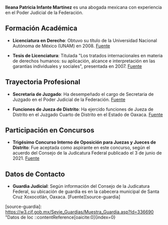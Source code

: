 **Ileana Patricia Infante Martínez** es una abogada mexicana con experiencia en el Poder Judicial de la Federación.

## Formación Académica

- **Licenciatura en Derecho**: Obtuvo su título de la Universidad Nacional Autónoma de México (UNAM) en 2008. [Fuente][source-buholegal]

- **Tesis de Licenciatura**: Titulada "Los tratados internacionales en materia de derechos humanos: su aplicación, alcance e interpretación en las garantías individuales y sociales", presentada en 2007. [Fuente][source-unam]

## Trayectoria Profesional

- **Secretaria de Juzgado**: Ha desempeñado el cargo de Secretaria de Juzgado en el Poder Judicial de la Federación. [Fuente][source-cjf]

- **Funciones de Jueza de Distrito**: Ha ejercido funciones de Jueza de Distrito en el Juzgado Cuarto de Distrito en el Estado de Oaxaca. [Fuente][source-pjf]

## Participación en Concursos

- **Trigésimo Concurso Interno de Oposición para Juezas y Jueces de Distrito**: Fue aceptada como aspirante en este concurso, según el acuerdo del Consejo de la Judicatura Federal publicado el 3 de junio de 2021. [Fuente][source-dof]

## Datos de Contacto

- **Guardia Judicial**: Según información del Consejo de la Judicatura Federal, su ubicación de guardia es en la cabecera municipal de Santa Cruz Xoxocotlán, Oaxaca. [Fuente][source-guardia]

[source-buholegal]: https://www.buholegal.com/5373267/ "Cédula Profesional en BuhoLegal"
[source-unam]: https://repositorio.unam.mx/contenidos/ficha/los-tratados-internacionales-en-materia-de-derechos-humanos-su-aplicacion-alcance-e-interpretacion-en-las-garantias-446759 "Repositorio UNAM"
[source-cjf]: https://www.cjf.gob.mx/DIrectorios/lstfundep.aspx?cv_x=910 "Directorio del Consejo de la Judicatura Federal"
[source-pjf]: https://www.serviciosenlinea.pjf.gob.mx/juicioenlinea/juicioenlinea/OrganoJurisdiccional/DescargarAcuse2?idOrgano=279&nombreArchivo=0279000027861914010.pdf&tipoArchivo=1 "Portal de Servicios en Línea del Poder Judicial de la Federación"
[source-dof]: https://dof.gob.mx/nota_detalle.php?codigo=5620239&fecha=03%2F06%2F2021 "Diario Oficial de la Federación"
[source-guardia]: https://w3.cjf.gob.mx/Sevie_Guardias/Muestra_Guardia.asp?Id=336690 "Datos de loc
::contentReference[oaicite:0]{index=0}
